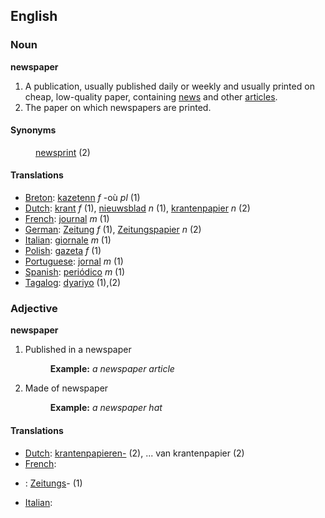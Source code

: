 ==English==
===Noun===
'''newspaper'''

#A publication, usually published daily or weekly and usually printed on cheap, low-quality paper, containing [[news]] and other [[article]]s.
#The paper on which newspapers are printed.

====Synonyms====

:[[newsprint]] (2)

====Translations====

*[[Breton]]: [[kazetenn]] ''f'' -où ''pl'' (1)
*[[Dutch]]: [[krant]] ''f'' (1), [[nieuwsblad]] ''n'' (1), [[krantenpapier]] ''n'' (2)
*[[French]]: [[journal]] ''m'' (1)
*[[German]]: [[Zeitung]] ''f'' (1), [[Zeitungspapier]] ''n'' (2)
*[[Italian]]: [[giornale]] ''m'' (1)
*[[Polish]]: [[gazeta]] ''f'' (1)
*[[Portuguese]]: [[jornal]] ''m'' (1)
*[[Spanish]]: [[periódico]] ''m'' (1)
*[[Tagalog]]: [[dyariyo]] (1),(2)

===Adjective===
'''newspaper'''

#Published in a newspaper
#:'''Example:''' ''a newspaper article''
#Made of newspaper
#:'''Example:''' ''a newspaper hat''

====Translations====
*[[Dutch]]: [[krantenpapieren-]] (2), ... van krantenpapier (2)
*[[French]]: [[ ]]
*{{msg:de}}: [[Zeitung]]s- (1)
*[[Italian]]: [[ ]]